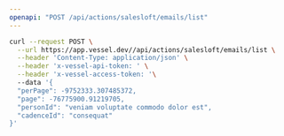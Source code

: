 ```yaml
---
openapi: "POST /api/actions/salesloft/emails/list"
---
```


<RequestExample>

```bash Request
curl --request POST \
  --url https://app.vessel.dev//api/actions/salesloft/emails/list \
  --header 'Content-Type: application/json' \
  --header 'x-vessel-api-token: ' \
  --header 'x-vessel-access-token: '\ 
  --data '{
  "perPage": -9752333.307485372,
  "page": -76775900.91219705,
  "personId": "veniam voluptate commodo dolor est",
  "cadenceId": "consequat"
}'
```

</RequestExample>


      